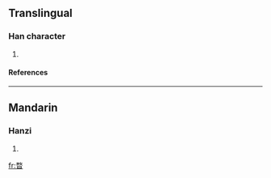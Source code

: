 ==Translingual==
===Han character===
{{Han char|rn=72|rad=日|as=09|sn=13|four=|canj=弓大日 (NKA)}}
# {{defn|Han|sort=日09}}
====References====
{{Han ref|kx=0498.160|dkj=14054|dj=0866.130|hdz=21528.020|uh=6693|ud=26259}}

----
==Mandarin==
===Hanzi===
{{cmn-hanzi|pin=[[mào]] ([[mao4]])|wg=mao<sup>4</sup>}}
# {{defn|Mandarin}}

[[fr:暓]]
